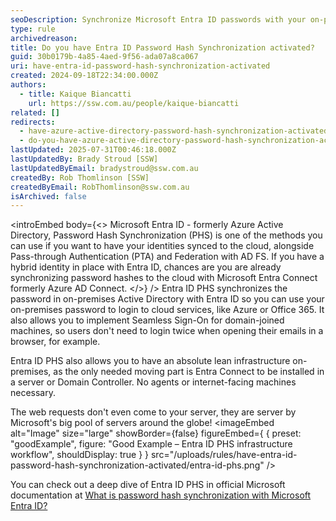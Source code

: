 ```yaml
---
seoDescription: Synchronize Microsoft Entra ID passwords with your on-premises AD to enable seamless login and access cloud services.
type: rule
archivedreason:
title: Do you have Entra ID Password Hash Synchronization activated?
guid: 30b0179b-4a85-4aed-9f56-ada07a8ca067
uri: have-entra-id-password-hash-synchronization-activated
created: 2024-09-18T22:34:00.000Z
authors:
  - title: Kaique Biancatti
    url: https://ssw.com.au/people/kaique-biancatti
related: []
redirects:
  - have-azure-active-directory-password-hash-synchronization-activated
  - do-you-have-azure-active-directory-password-hash-synchronization-activated
lastUpdated: 2025-07-31T00:46:18.000Z
lastUpdatedBy: Brady Stroud [SSW]
lastUpdatedByEmail: bradystroud@ssw.com.au
createdBy: Rob Thomlinson [SSW]
createdByEmail: RobThomlinson@ssw.com.au
isArchived: false
---
```


<introEmbed
  body={<>
Microsoft Entra ID - formerly Azure Active Directory, Password Hash Synchronization (PHS) is one of the methods you can use if you want to have your identities synced to the cloud, alongside Pass-through Authentication (PTA) and Federation with AD FS.
If you have a hybrid identity in place with Entra ID, chances are you are already synchronizing password hashes to the cloud with Microsoft Entra Connect formerly Azure AD Connect.
  </>}
/>
Entra ID PHS synchronizes the password in on-premises Active Directory with Entra ID so you can use your on-premises password to login to cloud services, like Azure or Office 365. It also allows you to implement Seamless Sign-On for domain-joined machines, so users don't need to login twice when opening their emails in a browser, for example.

Entra ID PHS also allows you to have an absolute lean infrastructure on-premises, as the only needed moving part is Entra Connect to be installed in a server or Domain Controller. No agents or internet-facing machines necessary.

The web requests don't even come to your server, they are server by Microsoft's big pool of servers around the globe!
<imageEmbed
  alt="Image"
  size="large"
  showBorder={false}
  figureEmbed={ {
    preset: "goodExample",
    figure: "Good Example – Entra ID PHS infrastructure workflow",
    shouldDisplay: true
  } }
  src="/uploads/rules/have-entra-id-password-hash-synchronization-activated/entra-id-phs.png"
/>

You can check out a deep dive of Entra ID PHS in official Microsoft documentation at [What is password hash synchronization with Microsoft Entra ID?](https://learn.microsoft.com/en-us/entra/identity/hybrid/connect/whatis-phs?WT.mc_id=ES-MVP-33518)
